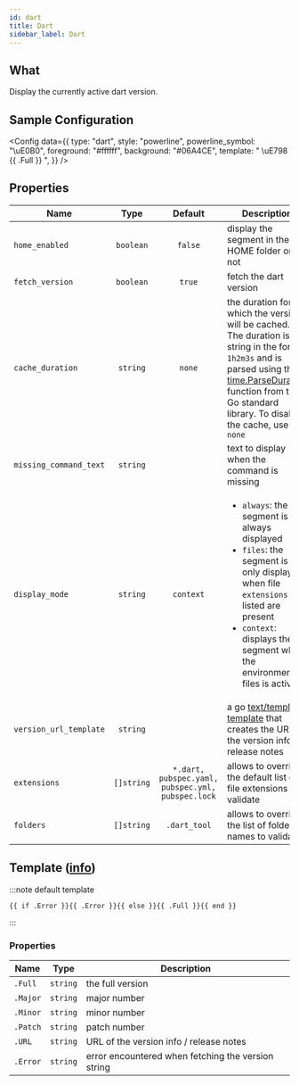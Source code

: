 ```yaml
---
id: dart
title: Dart
sidebar_label: Dart
---
```


## What

Display the currently active dart version.

## Sample Configuration


<Config
  data={{
    type: "dart",
    style: "powerline",
    powerline_symbol: "\uE0B0",
    foreground: "#ffffff",
    background: "#06A4CE",
    template: " \uE798 {{ .Full }} ",
  }}
/>

## Properties

| Name                   |    Type    |                      Default                      | Description                                                                                                                                                                                                                          |
| ---------------------- | :--------: | :-----------------------------------------------: | ------------------------------------------------------------------------------------------------------------------------------------------------------------------------------------------------------------------------------------ |
| `home_enabled`         | `boolean`  |                      `false`                      | display the segment in the HOME folder or not                                                                                                                                                                                        |
| `fetch_version`        | `boolean`  |                      `true`                       | fetch the dart version                                                                                                                                                                                                               |
| `cache_duration`       |  `string`  |                       `none`                       | the duration for which the version will be cached. The duration is a string in the format `1h2m3s` and is parsed using the [time.ParseDuration] function from the Go standard library. To disable the cache, use `none`              |
| `missing_command_text` |  `string`  |                                                   | text to display when the command is missing                                                                                                                                                                                          |
| `display_mode`         |  `string`  |                     `context`                     | <ul><li>`always`: the segment is always displayed</li><li>`files`: the segment is only displayed when file `extensions` listed are present</li><li>`context`: displays the segment when the environment or files is active</li></ul> |
| `version_url_template` |  `string`  |                                                   | a go [text/template][go-text-template] [template][templates] that creates the URL of the version info / release notes                                                                                                                |
| `extensions`           | `[]string` | `*.dart, pubspec.yaml, pubspec.yml, pubspec.lock` | allows to override the default list of file extensions to validate                                                                                                                                                                   |
| `folders`              | `[]string` |                   `.dart_tool`                    | allows to override the list of folder names to validate                                                                                                                                                                              |

## Template ([info][templates])

:::note default template

```template
{{ if .Error }}{{ .Error }}{{ else }}{{ .Full }}{{ end }}
```

:::

### Properties

| Name     | Type     | Description                                        |
| -------- | -------- | -------------------------------------------------- |
| `.Full`  | `string` | the full version                                   |
| `.Major` | `string` | major number                                       |
| `.Minor` | `string` | minor number                                       |
| `.Patch` | `string` | patch number                                       |
| `.URL`   | `string` | URL of the version info / release notes            |
| `.Error` | `string` | error encountered when fetching the version string |

[go-text-template]: https://golang.org/pkg/text/template/
[templates]: /docs/configuration/templates
[time.ParseDuration]: https://golang.org/pkg/time/#ParseDuration
